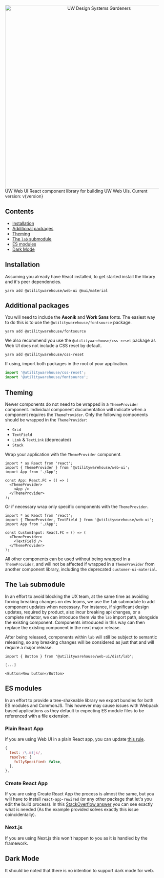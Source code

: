 
<Analytics />

<Meta title="Web UI / Introduction" />

<Unstyled>
  <Flex direction="column" align="center" pb={6}>
    <img
      src="gardening.png"
      alt="UW Design Systems Gardeners"
      title="UW Design Systems Gardeners"
      width="600"
    />
    <Flex direction="column" gap={4} align="center">
      <Heading variant="displayHeading">UW Web UI</Heading>
      <Flex direction="column" gap={1} align="center">
        <Text variant="subtitle">React component library for building UW Web UIs.</Text>
        <Text>Current version: v{version}</Text>
      </Flex>
    </Flex>
  </Flex>
</Unstyled>

## Contents

- [Installation](#installation)
- [Additional packages](#additional-packages)
- [Theming](#theming)
- [The `lab` submodule](#the-lab-submodule)
- [ES modules](#es-modules)
- [Dark Mode](#dark-mode)

## Installation

Assuming you already have React installed, to get started install the library and it's peer dependencies.

```console
yarn add @utilitywarehouse/web-ui @mui/material
```

## Additional packages

You will need to include the **Aeonik** and **Work Sans** fonts. The
easiest way to do this is to use the `@utilitywarehouse/fontsource` package.

```console
yarn add @utilitywarehouse/fontsource
```

We also recommend you use the `@utilitywarehouse/css-reset` package as Web UI does
not include a CSS reset by default.

```console
yarn add @utilitywarehouse/css-reset
```

If using, import both packages in the root of your application.

```js
import '@utilitywarehouse/css-reset';
import '@utilitywarehouse/fontsource';
```

## Theming

Newer components do not need to be wrapped in a `ThemeProvider` component.
Individual component documentation will indicate when a component requires the
`ThemeProvider`. Only the following components should be wrapped in the
`ThemeProvider`:

- `Grid`
- `TextField`
- `Link` & `TextLink` (deprecated)
- `Stack`

Wrap your application with the `ThemeProvider` component.

```tsx
import * as React from 'react';
import { ThemeProvider } from '@utilitywarehouse/web-ui';
import App from './App';

const App: React.FC = () => (
  <ThemeProvider>
    <App />
  </ThemeProvider>
);
```

Or if necessary wrap only specific components with the `ThemeProvider`.

```tsx
import * as React from 'react';
import { ThemeProvider, TextField } from '@utilitywarehouse/web-ui';
import App from './App';

const CustomInput: React.FC = () => (
  <ThemeProvider>
    <TextField />
  </ThemeProvider>
);
```

All other components can be used without being wrapped in a `ThemeProvider`,
and will not be affected if wrapped in a `ThemeProvider` from another
component library, including the deprecated `customer-ui-material`.

## The `lab` submodule

In an effort to avoid blocking the UX team, at the same time as avoiding
forcing breaking changes on dev teams, we use the `lab` submodule to add
component updates when necessary. For instance, if significant design updates,
required by product, also incur breaking api changes, or a complete refactor,
we can introduce them via the `lab` import path, alongside the existing
component. Components introduced in this way can then replace the existing
component in the next major release.

After being released, components within `lab` will still be subject to semantic
releasing, so any breaking changes will be considered as just that and will
require a major release.

```tsx
import { Button } from '@utilitywarehouse/web-ui/dist/lab';

[...]

<Button>New button</Button>
```

## ES modules

In an effort to provide a tree-shakeable library we export bundles for both ES
modules and CommonJS. This however may cause issues with Webpack based
applications as they default to expecting ES module files to be referenced with
a file extension.

### Plain React App

If you are using Web UI in a plain React app, you can update [this rule](https://webpack.js.org/configuration/module/#resolvefullyspecified).

```js
{
  test: /\.m?js/,
  resolve: {
    fullySpecified: false,
  },
},
```

### Create React App

If you are using Create React App the process is almost the same, but you will
have to install `react-app-rewired` (or any other package that let's you edit
the build process). In this [StackOverflow answer](https://stackoverflow.com/a/70720290) you can see exactly what
is needed (As the example provided solves exactly this issue coincidentally).

### Next.js

If you are using Next.js this won't happen to you as it is handled by the framework.

## Dark Mode

It should be noted that there is no intention to support dark mode for web.
